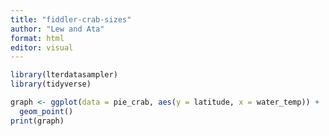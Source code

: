 ```yaml
---
title: "fiddler-crab-sizes"
author: "Lew and Ata"
format: html
editor: visual
---
```


```r
library(lterdatasampler)
library(tidyverse)

```


```r
graph <- ggplot(data = pie_crab, aes(y = latitude, x = water_temp)) +
  geom_point()
print(graph)
```


